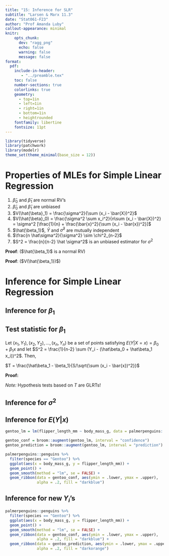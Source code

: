 ```yaml
---
title: "15: Inference for SLR"
subtitle: "Larsen & Marx 11.3"
date: "Stat061-F23"
author: "Prof Amanda Luby"
callout-appearance: minimal
knitr:
    opts_chunk: 
      dev: "ragg_png"
      echo: false
      warning: false
      message: false
format:
  pdf:
    include-in-header: 
       - "../preamble.tex"
    toc: false
    number-sections: true
    colorlinks: true
    geometry:
      - top=1in
      - left=1in
      - right=1in
      - bottom=1in
      - heightrounded
    fontfamily: libertine
    fontsize: 11pt
---
```


```r
library(tidyverse)
library(patchwork)
library(modelr)
theme_set(theme_minimal(base_size = 12))
```

# Properties of MLEs for Simple Linear Regression

1. $\hat{\beta}_0$ and $\hat{\beta}_1$ are normal RV's
2. $\hat{\beta}_0$ and $\hat{\beta}_1$ are unbiased
3. $V(\hat{\beta}_1) = \frac{\sigma^2}{\sum (x_i - \bar{X})^2}$
4. $V(\hat{\beta}_0) = \frac{\sigma^2 \sum x_i^2}{n\sum (x_i - \bar{X})^2} = \sigma^2 [\frac{1}{n} + \frac{\bar{x}^2}{\sum (x_i - \bar{x})^2}]$
5. $\hat{\beta_1}$, $\bar{Y}$ and $\hat\sigma^2$ are mutually independent
6. $\frac{n \hat\sigma^2}{\sigma^2} \sim \chi^2_{n-2}$
7. $S^2 = \frac{n}{n-2} \hat \sigma^2$ is an unbiased estimator for $\sigma^2$

**Proof**: ($\hat{\beta_1}$ is a normal RV)

\vspace{3in}


**Proof**: ($V(\hat{\beta_1})$)

\vspace{3in}

# Inference for Simple Linear Regression

## Inference for $\beta_1$

::: callout-note
## Test statistic for $\beta_1$

Let $(x_1, Y_1), (x_2, Y_2), ..., (x_n, Y_n)$ be a set of points satisfying $E(Y|X=x) = \beta_0 + \beta_1 x$ and let $S^2 = \frac{1}{n-2} \sum (Y_i - (\hat\beta_0 + \hat\beta_1 x_i))^2$. Then, 

$T = \frac{\hat\beta_1 - \beta_1}{S/\sqrt{\sum (x_i - \bar{x})^2}}$
:::

**Proof:** 

\vspace{3in}

*Note:* Hypothesis tests based on $T$ are GLRTs! 

## Inference for $\sigma^2$

\vspace{4in}

## Inference for $E(Y|x)$

\vspace{4in}

```r
gentoo_lm = lm(flipper_length_mm ~ body_mass_g, data = palmerpenguins::penguins %>% filter(species == "Gentoo") )

gentoo_conf = broom::augment(gentoo_lm, interval = "confidence")
gentoo_prediction = broom::augment(gentoo_lm, interval = "prediction")

palmerpenguins::penguins %>%
  filter(species == "Gentoo") %>%
  ggplot(aes(x = body_mass_g, y = flipper_length_mm)) + 
  geom_point() + 
  geom_smooth(method = "lm", se = FALSE) + 
  geom_ribbon(data = gentoo_conf, aes(ymin = .lower, ymax = .upper), 
              alpha = .2, fill = "darkblue")
```

## Inference for new $Y_i$'s

\vspace{4in}

```r
palmerpenguins::penguins %>%
  filter(species == "Gentoo") %>%
  ggplot(aes(x = body_mass_g, y = flipper_length_mm)) + 
  geom_point() + 
  geom_smooth(method = "lm", se = FALSE) + 
  geom_ribbon(data = gentoo_conf, aes(ymin = .lower, ymax = .upper), 
              alpha = .2, fill = "darkblue") +
  geom_ribbon(data = gentoo_prediction, aes(ymin = .lower, ymax = .upper), 
              alpha = .2, fill = "darkorange")
```
